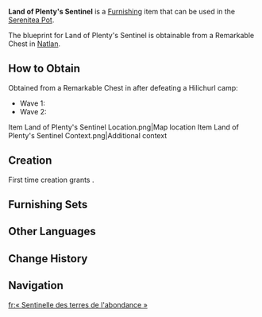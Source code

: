 {{Furnishing Infobox
|id             = 370933
|image          = Item Land of Plenty's Sentinel.png
|category       = Building
|subcategory    = Natlan
|quality        = 3
|adeptal_energy = 60
|load           = 91
|reduced_load   = 125
|description    = A finely crafted, two-tiered wooden watchtower constructed from durable [[Flammabomb Wood]] and equipped with a specialized sunshade, allowing for prolonged occupancy. Legend tells of how these watchtowers were originally erected in the [[Collective of Plenty]] to facilitate the long-term observation of volcanic activity, providing early eruption warnings. However, over time, it was discovered that they were far more effective for observing the terrain below rather than higher elevations. As a result, these structures have since been repurposed for monitoring farmland as well.
|mention        = <!--Character 1;Character2 -->
|interaction    = 
|blueprint      = [[Remarkable Chest]]
|source1        = 
}}
'''Land of Plenty's Sentinel''' is a [[Furnishing]] item that can be used in the [[Serenitea Pot]].

The blueprint for Land of Plenty's Sentinel is obtainable from a Remarkable Chest in [[Natlan]].

==How to Obtain==
Obtained from a Remarkable Chest in {{Location|Atocpan}} after defeating a Hilichurl camp:
* Wave 1: {{Enemy List|Blazing Axe Mitachurl;Hilichurl*2;Hilichurl Berserker;Pyro Hilichurl Shooter}}
* Wave 2: {{Enemy List|Thunderhelm Lawachurl;Hilichurl;Hilichurl Shooter*2}}
<gallery>
Item Land of Plenty's Sentinel Location.png|Map location
Item Land of Plenty's Sentinel Context.png|Additional context
</gallery>

==Creation==
First time creation grants {{Item|Trust|24|x=60}}.
{{Recipe
|type = Creation
|time = 14h
|Flammabomb Wood = 8
|Fabric = 4
|sort = Flammabomb Wood;Fabric
}}

==Furnishing Sets==
{{Craft Usage|type=Furnishing Set}}

==Other Languages==
{{Other Languages
|en       = Land of Plenty's Sentinel
|zhs      = 「安饶之陆的哨卫」
|zhs_rm   = 
|zht      = 「安饒之陸的哨衛」
|zht_rm   = 
|zh_tl    = 
|ja       = 「豊穣の地の見張り」
|ja_rm    = 
|ja_tl    = 
|ko       = 「풍요로운 땅의 보초」
|ko_tl    = 
|es       = Vigía de la tierra del apaciguamiento
|es_tl    = Land of Pacification's Watchtower
|fr       = « Sentinelle des terres de l'abondance »
|fr_tl    = "Land of Abundance's Sentinel"
|ru       = Страж Благодатных Земель
|ru_tl    = 
|th       = "ผู้พิทักษ์ของแดนแห่งความสงบ"
|th_rm    = 
|th_tl    = 
|vi       = Trạm Gác Của Mảnh Đất Trù Phú
|vi_tl    = 
|de       = „Wächter der friedvollen Lande“
|de_tl    = 
|id       = "Tanah Beribu Pengawal"
|id_tl    = "Land of Thousand Guards"
|pt       = Sentinela da Terra da Serenidade
|pt_tl    = 
|tr       = Bereketli Diyarın Gözcüsü
|tr_tl    = 
|it       = Sentinella della Terra dell'Abbondanza
|it_tl    = 
}}

==Change History==
{{Change History|5.5}}

==Navigation==
{{Furnishing Navbox|exterior}}

[[fr:« Sentinelle des terres de l'abondance »]]